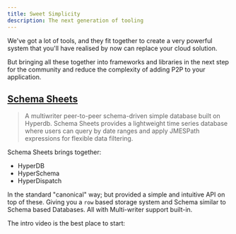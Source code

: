 ```yaml
---
title: Sweet Simplicity
description: The next generation of tooling
---
```


We've got a lot of tools, and they fit together to create a very powerful system that you'll have realised by now can replace your cloud solution.

But bringing all these together into frameworks and libraries in the next step for the community and reduce the complexity of adding P2P to your application.

## [Schema Sheets](https://www.npmjs.com/package/schema-sheets)

> A multiwriter peer-to-peer schema-driven simple database built on Hyperdb. Schema Sheets provides a lightweight time series database where users can query by date ranges and apply JMESPath expressions for flexible data filtering.

Schema Sheets brings together:

* HyperDB
* HyperSchema
* HyperDispatch

In the standard "canonical" way; but provided a simple and intuitive API on top of these. Giving you a `row` based storage system and Schema similar to Schema based Databases.
All with Multi-writer support built-in.

The intro video is the best place to start:

<YouTube id="https://www.youtube.com/watch?v=81OfzI4ytL8" />
